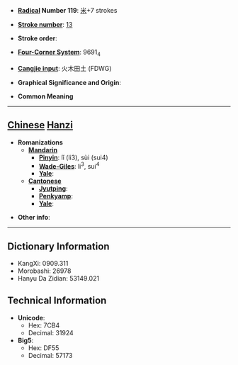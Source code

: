 * '''[[Wiktionary:Chinese radical index| Radical]] Number 119''': [[Wiktionary:Chinese radical index 米|米]]+7 strokes

* '''[[Wiktionary:Chinese total strokes index|Stroke number]]''': [[Wiktionary:Chinese total strokes index 13|13]]

* '''Stroke order''': 

* '''[[Wiktionary:Chinese four corner index|Four-Corner System]]''': 9691<sub>4</sub>

* '''[[Wiktionary:Chinese Cangjie index|Cangjie input]]''': 火木田土 (FDWG)

* '''Graphical Significance and Origin''': 

* '''Common Meaning'''

----

== [[Chinese]] [[Hanzi]] ==

* '''Romanizations'''
** '''[[Mandarin]]'''
*** '''[[Pinyin]]''': lǐ (li3), sùi (sui4)
*** '''[[Wade-Giles]]''': li<sup>3</sup>, sui<sup>4</sup>
*** '''[[Yale]]''': 
** '''[[Cantonese]]'''
*** '''[[Jyutping]]''':
*** '''[[Penkyamp]]''': 
*** '''[[Yale]]''': 

* '''Other info''': 

----

== Dictionary Information ==

* KangXi: 0909.311
* Morobashi: 26978
* Hanyu Da Zidian: 53149.021

== Technical Information ==

* '''Unicode''':
** Hex: 7CB4
** Decimal: 31924
* '''Big5''':
** Hex: DF55
** Decimal: 57173